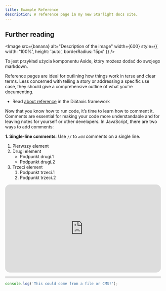 ```yaml
---
title: Example Reference
description: A reference page in my new Starlight docs site.
---
```



## Further reading

<Image src={banana} alt="Description of the image" width={600} 
style={{ width: '100%', height: 'auto', borderRadius:'15px' }}  />

<Aside className="custom-aside" type="tip">
  To jest przykład użycia komponentu Aside, który możesz dodać do swojego markdown.
</Aside>

Reference pages are ideal for outlining how things work in terse and clear terms.
Less concerned with telling a story or addressing a specific use case, they should give a comprehensive outline of what you're documenting.

- Read [about reference](https://diataxis.fr/reference/) in the Diátaxis framework

Now that you know how to run code, it’s time to learn how to comment it. <br />Comments are essential for making your code more understandable and for leaving notes for yourself or other developers. In JavaScript, there are two ways to add comments:

**1. Single-line comments**: Use <code>//</code> to `add` comments on a single line.

1. Pierwszy element
2. Drugi element
   - Podpunkt drugi.1
   - Podpunkt drugi.2
3. Trzeci element
   1. Podpunkt trzeci.1
   2. Podpunkt trzeci.2

<div style="position: relative; padding-bottom: 56.25%; height: 0; overflow: hidden; max-width: 100%; height: auto; border-radius:15px">
  <iframe style="position: absolute; top: 0; left: 0; width: 100%; height: 100%;" 
    src="https://www.youtube.com/embed/dQw4w9WgXcQ" 
    title="YouTube video player" frameborder="0" 
    allow="accelerometer; autoplay; clipboard-write; encrypted-media; gyroscope; picture-in-picture" 
    allowfullscreen></iframe>
</div>

<hr/>


```js
console.log('This could come from a file or CMS!');
```
